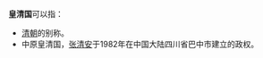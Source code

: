 '''皇清国'''可以指：
* [[清朝|清朝]]的别称。
* 中原皇清国，[[张清安_(巴中市)|张清安]]于1982年在中国大陆四川省巴中市建立的政权。
{{disamb|cat=三字组织机构消歧义}}